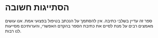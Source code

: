 # הסתייגות חשובה {.unnumbered}

ספר זה עדיין בשלבי כתיבה. אין להסתמך על הנכתב בטיפול בפצועי אמת. אנו עושים מאמצים רבים על מנת לסיים את כתיבת הספר בהקדם האפשרי, והערותיכם מסייעות לנו רבות.
